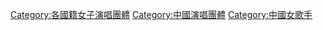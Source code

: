 [[Category:各國籍女子演唱團體|Category:各國籍女子演唱團體]]
[[Category:中國演唱團體|Category:中國演唱團體]]
[[Category:中國女歌手|Category:中國女歌手]]